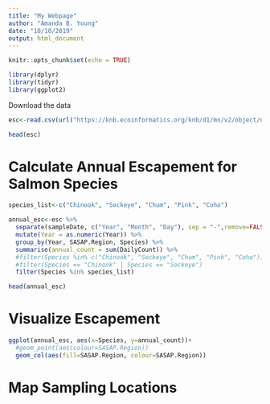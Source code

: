 ```yaml
---
title: "My Webpage"
author: "Amanda B. Young"
date: "10/10/2019"
output: html_document
---
```


```r
knitr::opts_chunk$set(echo = TRUE)
```


```r
library(dplyr)
library(tidyr)
library(ggplot2)
```



Download the data
```r
esc<-read.csv(url("https://knb.ecoinformatics.org/knb/d1/mn/v2/object/urn%3Auuid%3Af119a05b-bbe7-4aea-93c6-85434dcb1c5e", method="libcurl" ), stringsAsFactors=FALSE)

head(esc)
```

# Calculate Annual Escapement for Salmon Species

```r
species_list<-c("Chinook", "Sockeye", "Chum", "Pink", "Coho")

annual_esc<-esc %>% 
  separate(sampleDate, c("Year", "Month", "Day"), sep = "-",remove=FALSE) %>% 
  mutate(Year = as.numeric(Year)) %>% 
  group_by(Year, SASAP.Region, Species) %>% 
  summarise(annual_count = sum(DailyCount)) %>% 
  #filter(Species %in% c("Chinook", "Sockeye", "Chum", "Pink", "Coho"))
  #filter(Species == "Chinook" | Species == "Sockeye")
  filter(Species %in% species_list)

head(annual_esc)
```

# Visualize Escapement
```r
ggplot(annual_esc, aes(x=Species, y=annual_count))+
  #geom_point(aes(colour=SASAP.Region))
  geom_col(aes(fill=SASAP.Region, colour=SASAP.Region))
```

# Map Sampling Locations
```r

```

